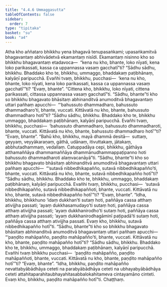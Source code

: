 ```yaml
---
title: "4.4.6 Ummaggasutta"
tableOfContents: false
sidebar:
  order: 7
type: "tipitaka"
basket: "su"
book: "a4"
---
```



<DynamicBreadcrumb />

<Division number="186" book="a4" bookNo="15" page="497">

<Paragraph number="1137" book="a4">
Atha kho aññataro bhikkhu yena bhagavā tenupasaṅkami; upasaṅkamitvā bhagavantaṃ abhivādetvā ekamantaṃ nisīdi. Ekamantaṃ nisinno kho so bhikkhu bhagavantaṃ etadavoca—  “kena nu kho, bhante, loko nīyati, kena loko parikassati, kassa ca uppannassa vasaṃ gacchatī”ti?
</Paragraph>

<Paragraph number="1138" book="a4">
“Sādhu sādhu, bhikkhu. Bhaddako kho te, bhikkhu, ummaggo, bhaddakaṃ paṭibhānaṃ, kalyāṇī paripucchā. Evañhi tvaṃ, bhikkhu, pucchasi—  ‘kena nu kho, bhante, loko nīyati, kena loko parikassati, kassa ca uppannassa vasaṃ gacchatī’”ti? “Evaṃ, bhante”. “Cittena kho, bhikkhu, loko nīyati, cittena parikassati, cittassa uppannassa vasaṃ gacchatī”ti.
</Paragraph>

<Paragraph number="1139" book="a4">
“Sādhu, bhante”ti kho so bhikkhu bhagavato bhāsitaṃ abhinanditvā anumoditvā bhagavantaṃ uttari pañhaṃ apucchi—  “‘bahussuto dhammadharo, bahussuto dhammadharo’ti, bhante, vuccati. Kittāvatā nu kho, bhante, bahussuto dhammadharo hotī”ti?
</Paragraph>

<Paragraph number="1140" book="a4">
“Sādhu sādhu, bhikkhu. Bhaddako kho te, bhikkhu ummaggo, bhaddakaṃ paṭibhānaṃ, kalyāṇī paripucchā. Evañhi tvaṃ, bhikkhu, pucchasi—  ‘bahussuto dhammadharo, bahussuto dhammadharoti, bhante, vuccati. Kittāvatā nu kho, bhante, bahussuto dhammadharo hotī’”ti? “Evaṃ, bhante”. “Bahū kho, bhikkhu, mayā dhammā desitā—  suttaṃ, geyyaṃ, veyyākaraṇaṃ, gāthā, udānaṃ, itivuttakaṃ, jātakaṃ, abbhutadhammaṃ, vedallaṃ. Catuppadāya cepi, bhikkhu, gāthāya atthamaññāya dhammamaññāya dhammānudhammappaṭipanno hoti bahussuto dhammadharoti alaṃvacanāyā”ti.
</Paragraph>

<Paragraph number="1141" book="a4">
“Sādhu, bhante”ti kho so bhikkhu bhagavato bhāsitaṃ abhinanditvā anumoditvā bhagavantaṃ uttari pañhaṃ apucchi—  “‘sutavā nibbedhikapañño, sutavā nibbedhikapañño’ti, bhante, vuccati. Kittāvatā nu kho, bhante, sutavā nibbedhikapañño hotī”ti?
</Paragraph>

<Paragraph number="1142" book="a4">
“Sādhu sādhu, bhikkhu. Bhaddako kho te, bhikkhu, ummaggo, bhaddakaṃ paṭibhānaṃ, kalyāṇī paripucchā. Evañhi tvaṃ, bhikkhu, pucchasi—  ‘sutavā nibbedhikapañño, sutavā nibbedhikapaññoti, bhante, vuccati. Kittāvatā nu kho, bhante, sutavā nibbedhikapañño hotī’”ti? “Evaṃ, bhante”. “Idha, bhikkhu, bhikkhuno ‘idaṃ dukkhan’ti sutaṃ hoti, paññāya cassa atthaṃ ativijjha passati; ‘ayaṃ dukkhasamudayo’ti sutaṃ hoti, paññāya cassa atthaṃ ativijjha passati; ‘ayaṃ dukkhanirodho’ti sutaṃ hoti, paññāya cassa atthaṃ ativijjha passati; ‘ayaṃ dukkhanirodhagāminī paṭipadā’ti sutaṃ hoti, paññāya cassa atthaṃ ativijjha passati. Evaṃ kho, bhikkhu, sutavā nibbedhikapañño hotī”ti.
</Paragraph>

<Paragraph number="1143" book="a4">
“Sādhu, bhante”ti kho so bhikkhu bhagavato bhāsitaṃ abhinanditvā anumoditvā bhagavantaṃ uttari pañhaṃ apucchi—  “‘paṇḍito mahāpañño, paṇḍito mahāpañño’ti, bhante, vuccati. Kittāvatā nu kho, bhante, paṇḍito mahāpañño hotī”ti?
</Paragraph>

<Paragraph number="1144" book="a4">
“Sādhu sādhu, bhikkhu. Bhaddako kho te, bhikkhu, ummaggo, bhaddakaṃ paṭibhānaṃ, kalyāṇī paripucchā. Evañhi tvaṃ bhikkhu pucchasi—  ‘paṇḍito mahāpañño, paṇḍito mahāpaññoti, bhante, vuccati. Kittāvatā nu kho, bhante, paṇḍito mahāpañño hotī’”ti? “Evaṃ, bhante”. “Idha, bhikkhu, paṇḍito mahāpañño nevattabyābādhāya ceteti na parabyābādhāya ceteti na ubhayabyābādhāya ceteti attahitaparahitaubhayahitasabbalokahitameva cintayamāno cinteti. Evaṃ kho, bhikkhu, paṇḍito mahāpañño hotī”ti.

</Paragraph>
</Division>

<Paragraph number="1145" type="center" book="a4">
Chaṭṭhaṃ.
</Paragraph>